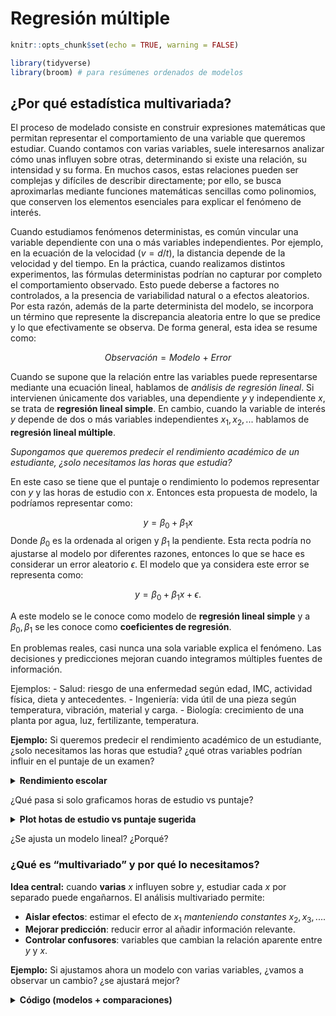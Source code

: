# Regresión múltiple

```r
knitr::opts_chunk$set(echo = TRUE, warning = FALSE)
```

```r
library(tidyverse)
library(broom) # para resúmenes ordenados de modelos
```

## ¿Por qué estadística multivariada?

El proceso de modelado consiste en construir expresiones matemáticas que permitan representar el comportamiento de una variable que queremos estudiar. Cuando contamos con varias variables, suele interesarnos analizar cómo unas influyen sobre otras, determinando si existe una relación, su intensidad y su forma. En muchos casos, estas relaciones pueden ser complejas y difíciles de describir directamente; por ello, se busca aproximarlas mediante funciones matemáticas sencillas como polinomios, que conserven los elementos esenciales para explicar el fenómeno de interés.

Cuando estudiamos fenómenos deterministas, es común vincular una variable dependiente con una o más variables independientes. Por ejemplo, en la ecuación de la velocidad ($v=d/t$), la distancia depende de la velocidad y del tiempo. En la práctica, cuando realizamos distintos experimentos, las fórmulas deterministas podrían no capturar por completo el comportamiento observado. Esto puede deberse a factores no controlados, a la presencia de variabilidad natural o a efectos aleatorios. Por esta razón, además de la parte determinista del modelo, se incorpora un término que represente la discrepancia aleatoria entre lo que se predice y lo que efectivamente se observa. De forma general, esta idea se resume como:

$$Observación = Modelo \ + \ Error$$

Cuando se supone que la relación entre las variables puede representarse mediante una ecuación lineal, hablamos de *análisis de regresión lineal*. Si intervienen únicamente dos variables, una dependiente $y$ y independiente $x$, se trata de **regresión lineal simple**. En cambio, cuando la variable de interés $y$ depende de dos o más variables independientes $x_1,x_2, ...$ hablamos de **regresión lineal múltiple**. 


*Supongamos que queremos predecir el rendimiento académico de un estudiante, ¿solo necesitamos las horas que estudia?*

En este caso se tiene que el puntaje o rendimiento lo podemos representar con $y$ y las horas de estudio con $x$. Entonces esta propuesta de modelo, la podríamos representar como:

$$y=\beta_0+\beta_1x$$
Donde $\beta_0$ es la ordenada al origen y $\beta_1$ la pendiente. Esta recta podría no ajustarse al modelo por diferentes razones, entonces lo que se hace es considerar un error aleatorio $\epsilon$. El modelo que ya considera este error se representa como:

$$y=\beta_0+\beta_1x+\epsilon.$$

A este modelo se le conoce como modelo de **regresión lineal simple** y a $\beta_0,\beta_1$ se les conoce como **coeficientes de regresión**.

En problemas reales, casi nunca una sola variable explica el fenómeno. Las decisiones y predicciones mejoran cuando integramos múltiples fuentes de información.

Ejemplos:
- Salud: riesgo de una enfermedad según edad, IMC, actividad física, dieta y antecedentes.
- Ingeniería: vida útil de una pieza según temperatura, vibración, material y carga.
- Biología: crecimiento de una planta por agua, luz, fertilizante, temperatura.


**Ejemplo:** Si queremos predecir el rendimiento académico de un estudiante, ¿solo necesitamos las horas que estudia? ¿qué otras variables podrían influir en el puntaje de un examen?

<details> <summary><b> Rendimiento escolar </b></summary>
```r
set.seed(123)
n <- 10
data_intro <- tibble(
  estudiante = paste0("E", 1:n),
  horas_estudio = c(2,3,4,5,1,3,2,4,5,6),
  horas_sueno  = c(7,8,6,7,5,8,7,6,9,7),
  asistencia   = c(0.9,0.95,0.8,0.85,0.7,0.9,0.8,0.9,1,0.95),
  puntaje      = c(65,70,68,80,60,75,65,78,88,85)
)
data_intro
```
</details>


¿Qué pasa si solo graficamos horas de estudio vs puntaje?

<details> <summary><b> Plot hotas de estudio vs puntaje sugerida</b></summary>
```r
library(ggplot2)
ggplot(data_intro, aes(horas_estudio, puntaje)) +
  geom_point(size=3) +
  geom_smooth(method="lm", se=FALSE) +
  labs(title="¿Solo horas de estudio explican el puntaje?")
```

</details>


¿Se ajusta un modelo lineal? ¿Porqué?


### ¿Qué es “multivariado” y por qué lo necesitamos?


**Idea central:** cuando **varias** $x$ influyen sobre $y$, estudiar cada $x$ por separado puede engañarnos. El análisis multivariado permite:

- **Aislar efectos**: estimar el efecto de $x_1$ *manteniendo constantes* $x_2,x_3,...$.
- **Mejorar predicción**: reducir error al añadir información relevante.
- **Controlar confusores**: variables que cambian la relación aparente entre $y$ y $x$.


**Ejemplo:** Si ajustamos ahora un modelo con varias variables, ¿vamos a observar un cambio? ¿se ajustará mejor?

<details>
<summary><b>Código (modelos + comparaciones)</b></summary>

```r
# Modelo simple
m1 <- lm(puntaje ~ horas_estudio, data = data_intro)

# Modelo múltiple
m2 <- lm(puntaje ~ horas_estudio + horas_sueno + asistencia, data = data_intro)

# Medidas clave
R2_m1  <- glance(m1)$r.squared
R2_m2  <- glance(m2)$r.squared

print(paste("El R2 del modelo simple:", R2_m1))
print(paste("El R2 del modelo multiple:", R2_m2))

#R2adj_m1 <- glance(m1)$adj.r.squared
#R2adj _m2 <- glance(m2)$adj.r.squared
```


- ¿Aumentó $R^2$ al incluir más variables? ¿Por qué tiende a subir?
- ¿Qué cambia en la interpretación de horas_estudio al controlar por horas_sueno y asistencia?
- ¿Puede un predictor ser importante en bivariado y no en multivariado (o viceversa)?


## Regresión múltiple



### Modelo y estimación

Los modelos en regresión lineal múltiple están dados por la siguiente forma, donde $y$ depende de $p$ variables predictoras:

$$y_i=\beta_0+\beta_1x_{i1}+\beta_2x_{i2} + \beta_px_{ip}+\epsilon_i.$$

Se suele asumir que los errores $\epsilon_i$ son i.i.d. con distribución normal de media 0 y varianza $\sigma^2$ desconocida. Los coeficientes $\beta_i$ son constantes desconocidas y son los parámetros del modelo. Cada $\beta_j$ representa el cambio esperado en la respuesta $y$ por el cambio unitario en $x_i$ cuando todas las demás variables independientes $x_i(i\neq j)$ se mantienen constantes. 

```r
# Forma general
ajuste <- lm(y ~ x1 + x2 + ... + xp, data = datos)
# summary(ajuste)
```

Los coeficientes los podemos interpretar como sigue:

- **Intercepto ($\beta_0$)**: valor esperado de $y$ cuando todas las $x$=0.
- **Pendiente $\beta_j$**: efecto **parcial** de $x_j$ sobre $y$ manteniendo las demás constantes.



En los modelos de regreción lineal, solemos usar las siguientes medidas de bondad de ajuste:

- **$R^2$**: proporción de varianza de $y$ explicada.
- **$R^2$ ajustado**: penaliza por número de predictores (mejor para comparar modelos con distinto número de x).
- **RMSE ($\sigma$)**: error típico de predicción en unidades de $y$.

```r
comp <- dplyr::bind_rows(
  glance(m1) %>% mutate(modelo="simple"),
  glance(m2) %>% mutate(modelo="multiple")
) %>% select(modelo, r.squared, adj.r.squared)
comp
```

Para este modelo algunos de los supuestos se siguen del modelo de regresión lineal
simple y se agregan algunos que tienen que ver con la relación que pudiera existir entre
las variables regresoras.


- El modelo es lineal en los parámetros.  
  *Chequeo*: residuales vs ajustados sin patrón claro.
- El modelo está especificado correctamente.
- Covarianza cero entre variables regresoras y el error.
- Esperanza del error igual a cero.
- Homocedasticidad.
- No autocorrelación entre los errores.
- Los errores siguen una distribución normal.
- Mas observaciones que parámetros a estimar.
- Variación entre los valores de las variables regresoras.
- No colinealidad (multicolinealidad) entre las variables regresoras, es decir, no existe
una relación lineal entre $x_i$ y $x_j$ (es decir, las variables son linealmente independientes).

<details>
<summary><b>Supuestos</b></summary>

```r
# Modelo m2
par(mfrow=c(1,2))
plot(m2, which=1)  # Residuales vs ajustados
plot(m2, which=2)  # QQ-plot
```

</details>

---

**Ejercicio**: Supongamos que tenemos los siguientes datos: precio de vivienda según metros, habitaciones y distancia al centro.

<details>
<summary><b>Dataset</b></summary>

```r
set.seed(42)
n <- 14
casas <- tibble::tibble(
  precio = c(200,220,250,275,300,180,210,260,280,320,190,240,230,305),
  metros = c(80,90,100,110,120,70,85,105,115,130,75,95,92,125),
  habitaciones = c(2,3,3,4,4,2,3,3,4,5,2,3,3,4),
  distancia_centro = c(5,4,6,3,2,8,6,3,2,1,7,5,4,2)
)
casas
```

</details>


1) Ajusta `precio ~ metros` (simple) y `precio ~ metros + habitaciones + distancia_centro` (múltiple).  
2) Compara $R^2$,  $R^2$ **ajustado** y **σ (RMSE)**.  
3) Interpreta el coeficiente de `distancia_centro`.  
4) Revisa QQ-plot y residuales vs ajustados. ¿Algún patrón?  

<details>
<summary><b>Solución</b></summary>

```r
m_s <- lm(precio ~ metros, data=casas)
m_m <- lm(precio ~ metros + habitaciones + distancia_centro, data=casas)

broom::glance(m_s)[,c("r.squared","adj.r.squared")]
broom::glance(m_m)[,c("r.squared","adj.r.squared")]
broom::tidy(m_m)

par(mfrow=c(1,2))
plot(m_m, which=1)
plot(m_m, which=2)
```

</details>


## Estimación de parámetros


**Ejemplo (Montgomery, 2002):** : Un embotellador de bebidas gaseosas analiza las rutas de servicio de las máquinas expendedoras en su sistema de distribución. Le interesa predecir el tiempo necesario para que el representante de ruta atienda las máquinas expendedoras en una tienda. 

Esta actividad de servicio consiste en abastecer la máquina con productos embotellados, y algo de mantenimiento o limpieza. El ingeniero industrial responsable del estudio ha sugerido que las dos variables más importantes que afectan el tiempo de entrega \(y\) son la cantidad de cajas de producto abastecido, \(x_1\), y la distancia caminada por el representante, \(x_2\). 

El ingeniero ha reunido 25 observaciones de tiempo de entrega que se ven en la tabla siguiente. Se ajustará el modelo de regresión lineal multiple siguiente:

\[
y = \beta_0 + \beta_1 x_1 + \beta_2 x_2 +  \varepsilon
\]

*Archivo: `refrescos.csv`*.

<details>
<summary><b>Base de datos</b></summary>
```r
# 
datos <- data.frame(
  Observacion = 1:25,
  y = c(16.68, 11.50, 12.03, 14.88, 13.75,
        18.11, 8.00, 17.83, 79.24, 21.50,
        40.33, 21.00, 13.50, 19.75, 24.00,
        29.00, 15.35, 19.00, 9.50, 35.10,
        17.90, 52.32, 18.75, 19.83, 10.75),
  x1 = c(7, 3, 3, 4, 6,
         7, 2, 7, 30, 5,
         16, 10, 4, 6, 9,
         10, 6, 7, 3, 17,
         10, 26, 9, 8, 4),
  x2 = c(560, 220, 340, 80, 150,
         330, 110, 210, 1460, 605,
         688, 215, 255, 462, 448,
         776, 200, 132, 36, 770,
         140, 810, 450, 635, 150)
)

datos
```
</details>


Veamos un gráfico de dispersión de los datos. ¿Qué observamos?

```r
pairs(datos[-1])
```


1) Estimar $\beta$

Primero, vamos a crear la matriz $X$ y el vector $y$.

<details>
<summary><b>Matrices</b></summary>
```r
# Columna de 1 para el intercepto
idv <- rep(1, nrow(datos))
# Creamos matriz X
X <- matrix(c(idv,datos$x1,datos$x2),nrow=25,ncol=3)
# Creamos el vector y
y <- matrix(datos$y, nrow = 25, ncol = 1)
```
</details>

Ya sabemos que nuestro estimador está dado por 

\[
\hat{\beta} = (X'X)^{-1}X'y
\]

Entonces podemos encontrar el estimador.

<details>
<summary><b>Estimador beta</b></summary>
```r
beta <- solve(t(X) %*% X) %*% t(X) %*% y
beta
```
</details>

Entonces el ajuste por el método de mínimos cuadrados, con los coeficientes de regresión que encontramos está dado por:

$\hat{y} =$ `r beta[1]` $+$ `r beta[2]` $x_1$ $+$ `r beta[2]` $x_2$


Esto lo podemos hacer más rápido usando la función de `lm`. Construimos el modelo.

<details>
<summary><b>Modelo en R</b></summary>
```r
M1 <- lm(y ~ x1 + x2, datos)
M1 
```
</details>


¿Cómo accedemos a los valores del modelo?

<details>
<summary><b>Coeficientes</b></summary>
```r
beta_0 <- M1$coefficients[1]
beta_1 <- M1$coefficients[2]
beta_2 <- M1$coefficients[3]
```
</details>

Los valores son $\beta_0=$ `r beta_0`, $\beta_1=$ `r beta_1` y $\beta_2=$ `r beta_2`.


2) Estimación de la varianza del error $\sigma^2$

Ya tenemos que la suma de los cuadrados de los errores está dada por

\[ SSE = y'y - \hat{\beta}X'y\]

Sustituimos los valores que tenemos y obtemos el SSE.

<details>
<summary><b>SSE</b></summary>
```r
SSE <- t(y)%*% y - t(beta) %*% t(X) %*% y
SSE
```
</details>

Y de está forma, podemos encontrar el estimador de $\sigma^2$. 

<details>
<summary><b>Estimador</b></summary>
```r
varest <- SSE / (nrow(y) - nrow(beta))
varest
```
</details>

Directo con las funciones de R, podemos acceder a los parámetros que se guardaron en el modelo que ya calculamos.

<details>
<summary><b>Resumen del modelo</b></summary>
```r
summary(M1)
```
</details>

Algunos de los parámetros almacenados en el modelo nos permiten obtener también el resultado previo. 

<details>
<summary><b>Estimador</b></summary>
```r
sum(residuals(M1)^2) / df.residual(M1)
```
</details>


### Ejercicios

**Ejercicio 1:** Un analista hace un estudio químico y espera que el rendimiento de cierta sustancia se vea afectado por dos factores. Se realizan 17 experimentos cuyos datos se registran en el cuadro siguiente. Por experimentos similares, se sabe que los factores \(x_1\) y \(x_2\) no están relacionados; por ello, el analista decide utilizar un modelo de regresión lineal múltiple. Calcule el modelo de regresión y grafíquelo sobre las observaciones. 

*Archivo: est_quimico.csv*

<details>
<summary><b>Datos Ejercicio 1</b></summary>
```r
datos2 <- data.frame(
  Experimento = 1:17,
  x1 = c(41.9, 43.4, 43.9, 44.5, 47.3, 47.5, 47.9, 50.2, 52.8, 53.2, 56.7, 57.0, 63.5, 64.3, 71.1, 77.0, 77.8),
  x2 = c(29.1, 29.3, 29.5, 29.7, 29.9, 30.3, 30.5, 30.7, 30.8, 30.9, 31.5, 31.7, 31.9, 32.0, 32.1, 32.5, 32.9),
  y  = c(251.3, 251.3, 248.3, 267.5, 273.0, 276.5, 270.3, 274.9, 285.0, 290.0, 297.0, 302.5, 304.5, 309.3, 321.7, 330.7, 349.0)
)

datos2
```
</details>

**Ejercicio 2:** Repetir el ejemplo con los datos `datasets::trees` de R que proporciona mediciones
del diámetro, altura y volumen de madera en 31 cerezos negros talados.


**Ejercicio 3:** Subir a Github los dos ejercicios previos tanto con solución en R como en Python. Comparar las funciones. Ventajas y desventajas de ambas.


## Pruebas de Hipótesis

Cuando revisamos el `summary` del modelo, nos arroja si son significativas o no y a que nivel de significancia las variables que estamos considerando. Veamos el siguiente ejemplo.

### Prueba de la significancia de la regresión


**Ejemplo:** Con los datos del embotellador de bebidas gaseosas, se probará la significancia de la regresión.

<details>
<summary><b>Sumas de Cuadrados</b></summary>
```r
SCT <- t(y) %*% y -  sum(y)**2 / nrow(datos)
SCT

SCE <- t(beta) %*% t(X) %*% y - sum(y)**2 / nrow(datos)
SCE

SSE <- SCT - SCE
SSE
                                      
```
</details>

Para probar 

\[H_0 : \beta_1 = \beta_2=0\]

se calcula el estadístico:

<details>
<summary><b>Estadístico F</b></summary>
```r
F0 <- (SCE / (ncol(X) - 1)) / (SSE / (nrow(X) - (ncol(X) -1) - 1))
F0
```
</details>

Como el valor de $F_0$ es mayor que el valor tabulado de $F_{\alpha;p,n-p-1}=F_{0.05;2;22}=3.44$, se rechaza $H_0$. Lo cual implica qye el tiempo de entrega depende del volumen de entrega y/o de la distancia.


Ahora, usando los modelos que ya calculamos.

<details>
<summary><b>Sumas de cuadrados</b></summary>
```r
SCT.m<-sum((datos$y-mean(datos$y))^2)
SCT.m

SCE.m <-sum((M1$fitted-mean(datos$y))^2)
SCE.m

SSE.m <-sum(M1$residuals^2)
SSE.m
```
</details>


<details>
<summary><b>Grados de libertad</b></summary>
```r
n<-nrow(y)
n

GLT<- n-1
GLT


GLRes<- df.residual(M1)
GLRes

GLR<- GLT-GLRes
GLR
```
</details>

<details>
<summary><b>Cuadrados medios</b></summary>
```r
CMR <- SCE /GLR
CMR

CMRes <- SSE / GLRes
CMRes
```
</details>

<details>
<summary><b>Estadístico F_0</b></summary>
```r
F0 <- CMR/CMRes
F0
```
</details>

<details>
<summary><b>p-valor</b></summary>
```r
pv <- 1 - pf(F0, GLR,GLRes)
pv
```
</details>

<details>
<summary><b>Valor tabulado de F</b></summary>
```r
alpha <- 0.05; df1 <- 2; df2 <- 22
F_crit <- qf(1 - alpha, df1, df2)
F_crit
```
</details>


### Pruebas sobre coeficientes individuales de regresión


**Ejemplo:** Usando los datos del embotellador de bebidas gaseosas, se desea evaluar la importancia de la variable regresora *distancia* ($x_2$) dado que el regresor *cajas* ($x_1$) está en el modelo.

<details>
<summary><b>Estadístico t_0</b></summary>
```r
C22 <- solve(t(X) %*% X)[3,3]
C22

t0 <- beta_2 / sqrt(varest * C22)
t0

## t tabulado con confianza 95% y 22 grados de libertad
tt <- qt(p = 0.95 + 0.05/2, df = 22, lower.tail = TRUE)
tt
```
</details>


Usando el modelo que ya tenemos calculado `M1` podemos obtener estos mismos resultados de la siguiente forma.

<details>
<summary><b>Prueba sobre coeficientes</b></summary>
```r
summary(M1)
```
</details>

## Intervalos de confianza

### Intervalos de confianza en los coeficientes de regresión

**Ejemplo:** Usando los datos del embotellador de bebidas gaseosas, queremos calcular el intervalo de confianza del 95\% para $\beta_1$. Recordemos que el estimador puntual de $\beta_1$ es `r beta_1`.

<details>
<summary><b>Intervalo de confianza</b></summary>
```r
C11 <- solve(t(X) %*% X)[2,2]

izq <- beta_1 - tt * sqrt(varest*C11)
izq

der <- beta_1 + tt * sqrt(varest*C11)
der
```
</details>


### Intervalo de confianza de la respuesta media


**Ejemplo:** El embotellador de bebidas gaseosas quiere establecer un intervalo de confianza del 95\% para el tiempo medio de entrega para una tienda donde se requieren $x_1=8$ cajas y la distancia es de $x_2=275$ pies. 

Nuestro vector $X_0$ está dado por:
<details>
<summary><b>X0</b></summary>
```r
X0 <- matrix(c(1, 8, 275), nrow = 3)
X0
```
</details>


El valor ajustado en ese punto es:


<details>
<summary><b>Valor ajustado</b></summary>
```r
y0 <- t(X0) %*% beta
y0
```
</details>

La varianza de $\hat{y_0}$

<details>
<summary><b>Varianza</b></summary>
```r
var_y0 <- varest * t(X0) %*% solve(t(X) %*% X) %*% X0
var_y0
```
</details>

Entonces el intervalo de confianza en este punto es:

<details>
<summary><b>Intervalo de confianza</b></summary>
```r
l_izq <- y0 - tt * sqrt(var_y0) 
l_izq

l_der <- y0 + tt * sqrt(var_y0) 
l_der
```
</details>



**Ejemplo: ** Usaremos el conjunto de datos `data("marketing")` que contiene 200 observaciones de un experimento publicitario que evalúa el impacto de tres medios de anuncio en las ventas. Para cada observación se registran los presupuestos de publicidad (en miles de dólares) y las ventas obtenidas.
Variables:

- `youtube`: presupuesto invertido en anuncios de YouTube (miles de USD).
- `facebook`: presupuesto invertido en Facebook (miles de USD).
- `newspaper`: presupuesto invertido en prensa escrita (miles de USD).
- `sales`: ventas registradas (variable respuesta).

Cargamos los datos:

```r
library(datarium)
data("marketing")
```

Exploramos rápidamente la base para ver qué variables contiene y la dimensión:
```r
str(marketing)
#?marketing
```

Ajustamos un modelo lineal que incluya todas las variables, es decir, 

$sales=\beta_0+\beta_1 youtube+\beta_2 facebook+ \beta_3 newspaper+\epsilon$

<details>
<summary><b>Modelo marketing</b></summary>
```r
modelo1<-lm(sales~youtube+facebook+newspaper,data=marketing)
summary(modelo1)
```
</details>

¿Qué se puede decir sobre la significancia de la variable $newspaper$?

Veamos qué ocurre con el modelo al eliminar la variable $newspaper$

<details>
<summary><b>Modelo marketing 2</b></summary>
```r
modelo2<-lm(sales~facebook+youtube,data=marketing)
summary(modelo2)
``` 
</details>

Lo que sigue, es hacer pruebas de hipótesis tanto en las variables como en los coeficientes de regresión.




**Ejercicio 1:** Realizar las pruebas de hipótesis sobre la significancia de la regresión y sobre los coeficientes. Encontrar los intervalos de confianza respectivos del 95\%. 
Para una tienda con presupuestos:
$youtube = 150$, $facebook = 30$, $newspaper=20$ (en miles de USD):
(a) Calcula el intervalo de confianza del 95% para la media de ventas $\mathbb{E}(sales | X_0)$.
(b) Calcula el intervalo de predicción del 95% para una nueva observación de ventas.
(c) Comenta la diferencia entre ambos intervalos.
Subir respuesta y explicación de sus resultados a github. 


## Ejercicios Regresión Lineal Multiple 

Realiza los siguientes ejercicios. En cada inciso:

- explica y comenta la solución,

- incluye el código utilizado, y

- añade las gráficas (plots) correspondientes con su interpretación.

Asegúrate de que el código sea reproducible y que las figuras tengan títulos, ejes y leyendas. 


**Ejercicio 1:** Para los datos de la [Liga Nacional de Fútbol](https://github.com/HaydeePeruyero/MultivariateStatisticalAnalysis/tree/main/data/Liga_nacional_de_futbol.csv). Realizar tanto con las funciones de R y Python como con las fórmulas que usan matrices. 

a) Ajustar un modelo de regresión lineal múltiple que relacione la cantidad de juegos ganados con las yardas por aire del equipo ($x_2$), el porcentaje de jugadas por tierra ($x_7$) y las yardas por tierra del contrario ($x_8$).  

b) Formar la tabla de análisis de varianza y probar la significancia de la regresión.  

c) Calcular el estadístico *t* para probar las hipótesis $H_0 : \beta_2 = 0$, $H_0 : \beta_7 = 0$ y $H_0 : \beta_8 = 0$. ¿Qué conclusiones se pueden sacar acerca del papel de las variables $x_2$, $x_7$ y $x_8$ en el modelo?  

d) Calcular $R^2$ y $R^2_{adj}$ para este modelo.  

e) Trazar una gráfica de probabilidad normal de los residuales. ¿Parece haber algún problema con la hipótesis de normalidad?  

f) Trazar e interpretar una gráfica de los residuales en función de la respuesta predicha.  

g) Trazar las gráficas de los residuales en función de cada una de las variables regresoras. ¿Implican esas gráficas que se especificó en forma correcta el regresor?  

h) Calcular un intervalo de confianza de $95\%$ para $\beta_7$ y un intervalo de confianza de $95\%$ para la cantidad media de juegos ganados por un equipo cuando $x_2 = 2300$, $x_7 = 56$ y $x_8 = 2100$.  

i) Ajustar un modelo a esos datos, usando solo $x_7$ y $x_8$ como regresores y probar la significancia de la regresión.  

j) Calcular $R^2$ y $R^2_{adj}$. Compararlos con los resultados del modelo anterior.  

k) Calcular un intervalo de confianza de $95\%$ para $\beta_7$. También, un intervalo de confianza de $95\%$ para la cantidad media de juegos ganados por un equipo cuando $x_7 = 56$ y $x_8 = 2100$. Comparar las longitudes de esos intervalos de confianza con las longitudes de los correspondientes al modelo anterior.  

l) ¿Qué conclusiones se pueden sacar de este problema, acerca de las consecuencias de omitir un regresor importante de un modelo?  


**Ejericio 2:** Véase los datos de [rendimiento de gasolina](https://github.com/HaydeePeruyero/MultivariateStatisticalAnalysis/tree/main/data/Rendimiento_de_gasolina.csv). Realizar el ejercicio en R.

a) Ajustar un modelo de regresión lineal múltiple que relacione el rendimiento de la gasolina *y*, en millas por galón, la cilindrada del motor ($x_1$) y la cantidad de gargantas del carburador ($x_6$).  

b) Formar la tabla de análisis de varianza y probar la significancia de la regresión.  

c) Calcular $R^2$ y $R^2_{adj}$ para este modelo. Compararlas con las $R^2$ y $R^2_{adj}$ Ajustado para el modelo de regresión lineal simple, que relaciona las millas con la cilindrada.  

d) Determinar un intervalo de confianza para $\beta_1$.  

e) Determinar un intervalo de confianza de $95\%$ para el rendimiento promedio de la gasolina, cuando $x_1 = 225 pulg^3$ y $x_6 = 2$ gargantas.  

f) Determinar un intervalo de predicción de $95\%$ para una nueva observación de rendimiento de gasolina, cuando $x_1 = 225 pulg^3$ y $x_6 = 2$ gargantas.  

g) Considerar el modelo de regresión lineal simple, que relaciona las millas con la cilindrada. Construir un intervalo de confianza de $95\%$ para el rendimiento promedio de la gasolina y un intervalo de predicción para el rendimiento, cuando $x_1 = 225 pulg^3$. Comparar las longitudes de estos intervalos con los intervalos obtenidos en los dos incisos anteriores. ¿Tiene ventajas agregar $x_6$ al modelo?  

h) Trazar una gráfica de probabilidad normal de los residuales. ¿Parece haber algún problema con la hipótesis de normalidad?  

i) Trazar e interpretar una gráfica de los residuales en función de la respuesta predicha.  

j) Trazar las gráficas de los residuales en función de cada una de las variables regresoras. ¿Implican esas gráficas que se especificó en forma correcta el regresor?  


**Ejercicio 3:** Véase los datos sobre [precios de viviendas](https://github.com/HaydeePeruyero/MultivariateStatisticalAnalysis/tree/main/data/Precios_de_viviendas). Realizar el ejercicio en Python.

a) Ajustar un modelo de regresión lineal múltiple que relacione el precio de venta con los nueve regresores.

b) Probar la significancia de la regresión.¿Qué conclusiones se pueden sacar?

c) Usar pruebas t para evaluar la contribución de cada regresor al modelo.

d) Calcular $R^2$ y $R^2_{adj}$ para este modelo. 

e) ¿Cuál es la contribución del tamaño del lote y el espacio vital para el modelo, dado que se incluyeron todos los demás regresores?.

f) En este modelo, ¿la colinealidad es un problema potencial?

g) Trazar una gráfica de probabilidad normal de los residuales. ¿Parece haber algún problema con la hipótesis de normalidad?

h) Trazar e interpretar una gráfica de los residuales en función de la respuesta predicha.

i) Trazar las gráficas de los residuales en función de cada una de las variables regresoras. ¿Implican esas gráficas que se especificó en forma correcta el regresor?.

**Ejercicio 4:** Explica lo siguiente. 

a) ¿Qué supuestos del modelo de regresión lineal múltiple deben verificarse?

b) ¿Cómo se interpretan los intervalos de confianza? Si construimos un intervalo de confianza del 95% para un coeficiente $\beta_j$, ¿cuál sería la lectura correcta o interpretación correcta sobre este intervalo?

c) Describe los métodos de selección de variables y sus ventajas y desventajas:

i) Selección hacia adelante (forward) 

ii) Selección hacia atrás (backward)

iii) selección por pasos (stepwise) y/o mejor subconjunto (best subset) 

Explica cómo se utilizan para elegir el modelo final.

**Ejercicio 5:** Para los datos del ejercicio 1 de la liga de Futbol. Realizar el ejercicio en R y Python.

a) Usar el algoritmo de selección hacia adelante para seleccionar un modelo de regresión.

b) Usar el algoritmo de selección hacia atrás para seleccionar un modelo de regresión.

c) Usar el algoritmo de regresión por pasos para seleccionar un modelo de regresión.

d) Comenta los modelos finales en cada uno de los casos anteriores. ¿Cuál tiene más sentido? ¿Cuál modelo usarían? 


